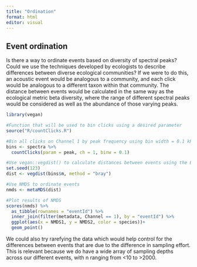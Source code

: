 ```yaml
---
title: "Ordination"
format: html
editor: visual
---
```


## Event ordination

Is there a way to ordinate events based on diversity of spectral peaks? Could we use the techniques developed by ecologists to describe differences between diverse ecological communities? If we were to do this, an acoustic event would be analogous to a community, and each click would be analogous to a different taxon within that community. The distance between events would be calculated in the same way as the ecological metric beta diversity, where the range of different spectral peaks would be considered as well as the abundance of those varying peaks.

```r
library(vegan)

#Function that will be used to bin clicks using a desired parameter
source("R/countClicks.R")

#Bin all clicks on Channel 1 by peak frequency using bin width = 0.1 kHz
bins <- spectra %>% 
  countClicks(param = peak, ch = 1, binw = 0.1)

#Use vegan::vegdist() to calculate distances between events using the Bray method
set.seed(123)
dist <- vegdist(bins$m, method = "bray")

#Use NMDS to ordinate events
nmds <- metaMDS(dist)

#Plot results of NMDS
scores(nmds) %>%
  as_tibble(rownames = "eventId") %>%
  inner_join(filter(metadata, Channel == 1), by = "eventId") %>%
  ggplot(aes(x = NMDS1, y = NMDS2, color = species))+
  geom_point()
```

We could also try rarefying the data which would help control for the differences between events that are due to the difference in sampling effort. This is relevant because we do have a wide array of sampling depths across our different events, with n ranging from \<10 to \>2000.
